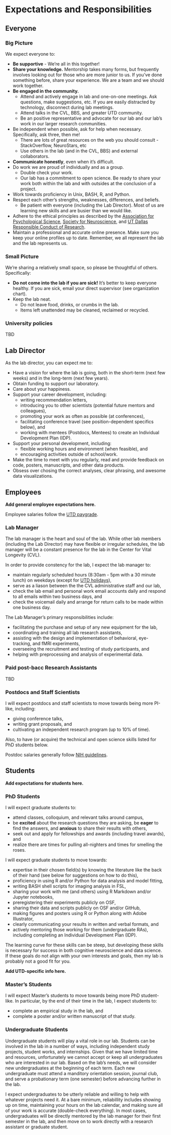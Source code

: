 # Expectations and Responsibilities

## Everyone
### Big Picture

We expect everyone to:  

* __Be supportive__ - We're all in this together!  
* __Share your knowledge.__ Mentorship takes many forms, but frequently involves looking out for those who are more junior to us. If you've done something before, share your experience. We are a team and we should work together.
* __Be engaged in the community.__  
     * Attend and actively engage in lab and one-on-one meetings. Ask questions, make suggestions, etc. If you are easily distracted by technology, disconnect during lab meetings.  
     * Attend talks in the CVL, BBS, and greater UTD community.  
     * Be an positive representative and advocate for our lab and our lab's work in our larger research communities.  
* Be independent when possible, ask for help when necessary. Specifically, ask three, then me!  
     * There are lots of great resources on the web you should consult - StackOverflow, NeuroStars, etc  
     * Use others in the lab (and in the CVL, BBS) and external collaborators.  
* __Communicate honestly__, even when it's difficult.  
* Do work we are proud of individually and as a group.  
    * Double check your work.  
    * Our lab has a commitment to open science. Be ready to share your work both within the lab and with outsides at the conclusion of a project.  
* Work towards proficiency in Unix, BASH, R, and Python. 
* Respect each other's strengths, weaknesses, differences, and beliefs.
     * Be patient with everyone (including the Lab Director). Most of us are learning new skills and are busier than we would like.
* Adhere to the ethical principles as described by the [Association for Psychological Science](https://www.apa.org/ethics/code/), [Society for Neuroscience](https://www.sfn.org/Membership/Professional-Conduct/SfN-Ethics-Policy), and [UT Dallas Responsible Conduct of Research](https://research.utdallas.edu/orio/rcr).
* Maintain a professional and accurate online presence. Make sure you keep your online profiles up to date. Remember, we all represent the lab and the lab represents us.

### Small Picture

We're sharing a relatively small space, so please be thoughtful of others. Specifically:  

* __Do not come into the lab if you are sick!__ It's better to keep everyone healthy. If you are sick, email your direct supervisor (see organization chart).  
* Keep the lab neat. 
     * Do not leave food, drinks, or crumbs in the lab.  
     * Items left unattended may be cleaned, reclaimed or recycled.  

### University policies

TBD

## Lab Director

As the lab director, you can expect me to:  

* Have a vision for where the lab is going, both in the short-term (next few weeks) and in the long-term (next few years).
* Obtain funding to support our laboratory.  
* Care about your happiness.
* Support your career development, including:  
     * writing recommendation letters,  
     * introducing you to other scientists (potential future mentors and colleagues),  
     * promoting your work as often as possible (at conferences),   
     * facilitating conference travel (see position-dependent specifics below), and   
     * working with mentees (Postdocs, Mentees) to create an Individual Development Plan (IDP).  
* Support your personal development, including:  
     * flexible working hours and environment (when feasible), and  
     * encouraging activities outside of school/work.  
* Make the time to meet with you regularly, read and provide feedback on code, posters, manuscripts, and other data products.
* Obsess over chosing the correct analyses, clear phrasing, and awesome data visualizations.

## Employees
__Add general employee expectations here.__

Employee salaries follow the [UTD paygrade](https://www.utdallas.edu/hr/compensation/classified/). 


### Lab Manager 

The lab manager is the heart and soul of the lab. While other lab members (including the Lab Director) may have flexible or irregular schedules, the lab manager will be a constant presence for the lab in the Center for Vital Longevity (CVL).

In order to provide constency for the lab, I expect the lab manager to:  

* maintain regularly scheduled hours (8:30am - 5pm with a 30 minute lunch) on weekdays (except for [UTD holidays](https://www.utdallas.edu/hr/news/holidays/)),  
* serve as a liason between the the CVL administrative staff and our lab,  
* check the lab email and personal work email accounts daily and respond to all emails within two business days, and  
* check the voicemail daily and arrange for return calls to be made within one business day.  

The Lab Manager's primary responsibilities include:  

* facilitating the purchase and setup of any new equipment for the lab,  
* coordinating and training all lab research assistants,  
* assisting with the design and implementation of behavioral, eye-tracking, and fMRI experiments,  
* overseeing the recruitment and testing of study participants, and  
* helping with preprocessing and analysis of experimental data.  


### Paid post-bacc Research Assistants 

TBD

### Postdocs and Staff Scientists  

I will expect postdocs and staff scientists to move towards being more PI-like, including:  

* giving conference talks,  
* writing grant proposals, and  
* cultivating an independent research program (up to 10% of time). 

Also, to have (or acquire) the technical and open science skills listed for PhD students below.

Postdoc salaries generally follow [NIH guidelines](https://www.niaid.nih.gov/grants-contracts/salary-cap-and-stipend-levels-announced). 

## Students

__Add expectations for students here.__

### PhD Students

I will expect graduate students to:  

* attend classes, colloquium, and relevant talks around campus,  
* be __excited__ about the research questions they are asking, be __eager__ to find the answers, and __anxious__ to share their results with others,  
* seek out and apply for fellowships and awards (including travel awards), and  
* realize there are times for pulling all-nighters and times for smelling the roses.  

I will expect graduate students to move towards:

* expertise in their chosen field(s) by knowing the literature like the back of their hand (see below for suggestions on how to do this), 
* proficiency in using R and/or Python for data analysis and model fitting,
* writing BASH shell scripts for imaging analysis in FSL, 
* sharing your work with me (and others) using R Markdown and/or Jupyter notebooks,
* preregistering their experiments publicly on OSF, 
* sharing their data and scripts publicly on OSF and/or GitHub, 
* making figures and posters using R or Python along with Adobe Illustrator, 
* clearly communicating your results in written and verbal formats, and 
* actively mentoring those working for them (undergraduate RAs), including completing an Individual Development Plan (IDP).

The learning curve for these skills can be steep, but developing these skills is necessary for success in both cognitive neuroscience and data science. If these goals do not align with your own interests and goals, then my lab is probably not a good fit for you.

__Add UTD-specific info here.__

### Master's Students

I will expect Master's students to move towards being more PhD student-like. In particular, by the end of their time in the lab, I expect students to:  

* complete an empirical study in the lab, and
* complete a poster and/or written manuscript of that study.

### Undergraduate Students

Undergraduate students will play a vital role in our lab. Students can be involved in the lab in a number of ways, including independent study projects, student works, and internships. Given that we have limited time and resources, unfortunately we cannot accept or keep all undergraduates who are interested in our lab. Based on the lab's needs, we will consider new undergraduates at the beginning of each term. Each new undergraduate must attend a manditory orientation session, journal club, and serve a probationary term (one semester) before advancing further in the lab. 

I expect undergraduates to be utterly reliable and willing to help with whatever projects need it. At a bare minimum, reliabillity includes showing up on time, maintaining your hours on the lab calendar, and making sure all of your work is accurate (double-check everything). In most cases, undergraduates will be directly mentored by the lab manager for their first semester in the lab, and then move on to work directly with a research assistant or graduate student. 
